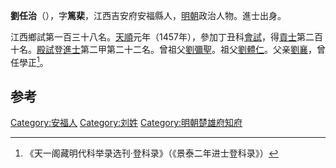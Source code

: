 '''劉任治'''（{{bd|1430年||？}}），字'''篤棐'''，江西吉安府安福縣人，[[明朝|明朝]]政治人物。進士出身。

江西鄉試第一百三十八名。[[天顺_(明朝)|天順]]元年（1457年），參加丁丑科[[會試|會試]]，得[[貢士|貢士]]第二百十名。[[殿試|殿試]]登[[進士|進士]]第二甲第二十二名。曾祖父[[劉彌聖|劉彌聖]]。祖父[[劉體仁|劉體仁]]。父亲[[劉襄|劉襄]]，曾任學正<ref>《天一阁藏明代科举录选刊·登科录》（《景泰二年进士登科录》）</ref>。

==参考==
{{reflist}}
{{明朝人物小作品}}
{{天順元年丁丑科殿試金榜}}

[[Category:安福人|Category:安福人]]
[[Category:刘姓|Category:刘姓]]
[[Category:明朝楚雄府知府|Category:明朝楚雄府知府]]